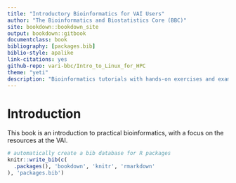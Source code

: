 ```yaml
---
title: "Introductory Bioinformatics for VAI Users"
author: "The Bioinformatics and Biostatistics Core (BBC)"
site: bookdown::bookdown_site
output: bookdown::gitbook
documentclass: book
bibliography: [packages.bib]
biblio-style: apalike
link-citations: yes
github-repo: vari-bbc/Intro_to_Linux_for_HPC
theme: "yeti"
description: "Bioinformatics tutorials with hands-on exercises and examples."
---
```


# **Introduction**

This book is an introduction to practical bioinformatics, with a focus on the resources at the VAI.

```r
# automatically create a bib database for R packages
knitr::write_bib(c(
  .packages(), 'bookdown', 'knitr', 'rmarkdown'
), 'packages.bib')
```
